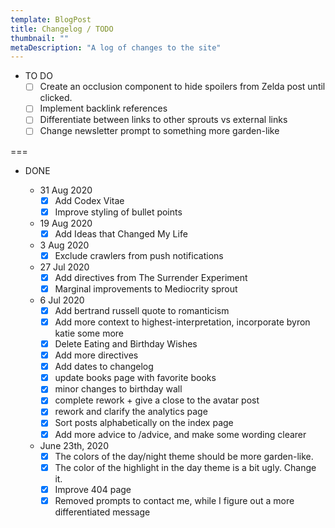 ```yaml
---
template: BlogPost
title: Changelog / TODO
thumbnail: ""
metaDescription: "A log of changes to the site"
---
```


- TO DO
  - [ ] Create an occlusion component to hide spoilers from Zelda post until
    clicked.
  - [ ] Implement backlink references
  - [ ] Differentiate between links to other sprouts vs external links
  - [ ] Change newsletter prompt to something more garden-like

===

- DONE

  - 31 Aug 2020
    - [x] Add Codex Vitae
    - [x] Improve styling of bullet points
  - 19 Aug 2020
    - [x] Add Ideas that Changed My Life
  - 3 Aug 2020
    - [x] Exclude crawlers from push notifications
  - 27 Jul 2020
    - [x] Add directives from The Surrender Experiment
    - [x] Marginal improvements to Mediocrity sprout
  - 6 Jul 2020
    - [x] Add bertrand russell quote to romanticism
    - [x] Add more context to highest-interpretation, incorporate byron katie
      some more
    - [x] Delete Eating and Birthday Wishes
    - [x] Add more directives
    - [x] Add dates to changelog
    - [x] update books page with favorite books
    - [x] minor changes to birthday wall
    - [x] complete rework + give a close to the avatar post
    - [x] rework and clarify the analytics page
    - [x] Sort posts alphabetically on the index page
    - [x] Add more advice to /advice, and make some wording clearer
  - June 23th, 2020
    - [x] The colors of the day/night theme should be more garden-like.
    - [x] The color of the highlight in the day theme is a bit ugly. Change it.
    - [x] Improve 404 page
    - [x] Removed prompts to contact me, while I figure out a more differentiated
      message

